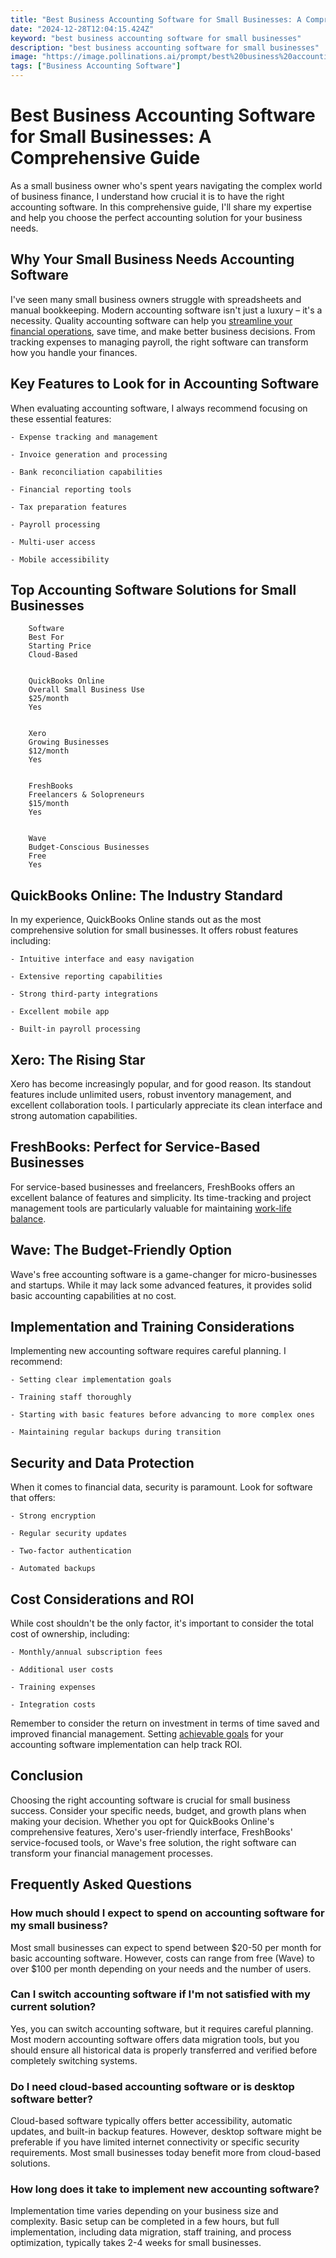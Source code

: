 ```yaml
---
title: "Best Business Accounting Software for Small Businesses: A Comprehensive Guide"
date: "2024-12-28T12:04:15.424Z"
keyword: "best business accounting software for small businesses"
description: "best business accounting software for small businesses"
image: "https://image.pollinations.ai/prompt/best%20business%20accounting%20software%20for%20small%20businesses%2C%20realistic%20photo%2C%20high%20quality%2C%204k?width=1024&height=1024&nologo=true"
tags: ["Business Accounting Software"]
---
```


# Best Business Accounting Software for Small Businesses: A Comprehensive Guide


As a small business owner who's spent years navigating the complex world of business finance, I understand how crucial it is to have the right accounting software. In this comprehensive guide, I'll share my expertise and help you choose the perfect accounting solution for your business needs.



## Why Your Small Business Needs Accounting Software


I've seen many small business owners struggle with spreadsheets and manual bookkeeping. Modern accounting software isn't just a luxury – it's a necessity. Quality accounting software can help you [streamline your financial operations](https://productivityprospect.com/blog/business-accounting-software/), save time, and make better business decisions. From tracking expenses to managing payroll, the right software can transform how you handle your finances.



## Key Features to Look for in Accounting Software


When evaluating accounting software, I always recommend focusing on these essential features:




    - Expense tracking and management

    - Invoice generation and processing

    - Bank reconciliation capabilities

    - Financial reporting tools

    - Tax preparation features

    - Payroll processing

    - Multi-user access

    - Mobile accessibility



## Top Accounting Software Solutions for Small Businesses



    
        Software
        Best For
        Starting Price
        Cloud-Based
    
    
        QuickBooks Online
        Overall Small Business Use
        $25/month
        Yes
    
    
        Xero
        Growing Businesses
        $12/month
        Yes
    
    
        FreshBooks
        Freelancers & Solopreneurs
        $15/month
        Yes
    
    
        Wave
        Budget-Conscious Businesses
        Free
        Yes
    




## QuickBooks Online: The Industry Standard


In my experience, QuickBooks Online stands out as the most comprehensive solution for small businesses. It offers robust features including:




    - Intuitive interface and easy navigation

    - Extensive reporting capabilities

    - Strong third-party integrations

    - Excellent mobile app

    - Built-in payroll processing



## Xero: The Rising Star


Xero has become increasingly popular, and for good reason. Its standout features include unlimited users, robust inventory management, and excellent collaboration tools. I particularly appreciate its clean interface and strong automation capabilities.



## FreshBooks: Perfect for Service-Based Businesses


For service-based businesses and freelancers, FreshBooks offers an excellent balance of features and simplicity. Its time-tracking and project management tools are particularly valuable for maintaining [work-life balance](https://productivityprospect.com/blog/best-strategies-for-maintaining-work-life-balance-in-a-demanding-job/).



## Wave: The Budget-Friendly Option


Wave's free accounting software is a game-changer for micro-businesses and startups. While it may lack some advanced features, it provides solid basic accounting capabilities at no cost.



## Implementation and Training Considerations


Implementing new accounting software requires careful planning. I recommend:




    - Setting clear implementation goals

    - Training staff thoroughly

    - Starting with basic features before advancing to more complex ones

    - Maintaining regular backups during transition



## Security and Data Protection


When it comes to financial data, security is paramount. Look for software that offers:




    - Strong encryption

    - Regular security updates

    - Two-factor authentication

    - Automated backups



## Cost Considerations and ROI


While cost shouldn't be the only factor, it's important to consider the total cost of ownership, including:




    - Monthly/annual subscription fees

    - Additional user costs

    - Training expenses

    - Integration costs



Remember to consider the return on investment in terms of time saved and improved financial management. Setting [achievable goals](https://productivityprospect.com/blog/best-practices-for-setting-achievable-personal-goals/) for your accounting software implementation can help track ROI.



## Conclusion


Choosing the right accounting software is crucial for small business success. Consider your specific needs, budget, and growth plans when making your decision. Whether you opt for QuickBooks Online's comprehensive features, Xero's user-friendly interface, FreshBooks' service-focused tools, or Wave's free solution, the right software can transform your financial management processes.



## Frequently Asked Questions


### How much should I expect to spend on accounting software for my small business?

Most small businesses can expect to spend between $20-50 per month for basic accounting software. However, costs can range from free (Wave) to over $100 per month depending on your needs and the number of users.



### Can I switch accounting software if I'm not satisfied with my current solution?

Yes, you can switch accounting software, but it requires careful planning. Most modern accounting software offers data migration tools, but you should ensure all historical data is properly transferred and verified before completely switching systems.



### Do I need cloud-based accounting software or is desktop software better?

Cloud-based software typically offers better accessibility, automatic updates, and built-in backup features. However, desktop software might be preferable if you have limited internet connectivity or specific security requirements. Most small businesses today benefit more from cloud-based solutions.



### How long does it take to implement new accounting software?

Implementation time varies depending on your business size and complexity. Basic setup can be completed in a few hours, but full implementation, including data migration, staff training, and process optimization, typically takes 2-4 weeks for small businesses.

